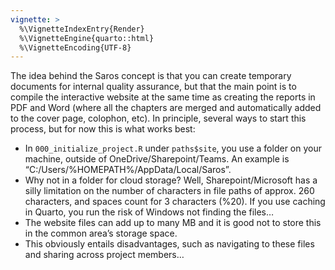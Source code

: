 ```yaml
---
vignette: >
  %\VignetteIndexEntry{Render}
  %\VignetteEngine{quarto::html}
  %\VignetteEncoding{UTF-8}
---
```


The idea behind the Saros concept is that you can create temporary documents for internal quality assurance, but that the main point is to compile the interactive website at the same time as creating the reports in PDF and Word (where all the chapters are merged and automatically added to the cover page, colophon, etc). In principle, several ways to start this process, but for now this is what works best:

-   In `000_initialize_project.R` under `paths$site`, you use a folder on your machine, outside of OneDrive/Sharepoint/Teams. An example is "C:/Users/%HOMEPATH%/AppData/Local/Saros".
-   Why not in a folder for cloud storage? Well, Sharepoint/Microsoft has a silly limitation on the number of characters in file paths of approx. 260 characters, and spaces count for 3 characters (%20). If you use caching in Quarto, you run the risk of Windows not finding the files...
-   The website files can add up to many MB and it is good not to store this in the common area's storage space.
-   This obviously entails disadvantages, such as navigating to these files and sharing across project members...